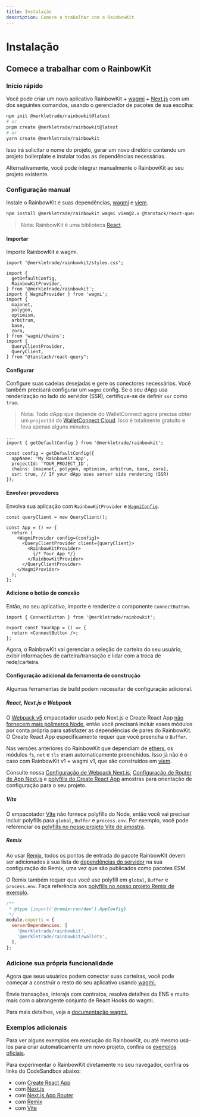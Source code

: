 ```yaml
---
title: Instalação
description: Comece a trabalhar com o RainbowKit
---
```


# Instalação

## Comece a trabalhar com o RainbowKit

### Início rápido

Você pode criar um novo aplicativo RainbowKit + [wagmi](https://wagmi.sh) + [Next.js](https://nextjs.org) com um dos seguintes comandos, usando o gerenciador de pacotes de sua escolha:

```bash
npm init @merkletrade/rainbowkit@latest
# or
pnpm create @merkletrade/rainbowkit@latest
# or
yarn create @merkletrade/rainbowkit
```

Isso irá solicitar o nome do projeto, gerar um novo diretório contendo um projeto boilerplate e instalar todas as dependências necessárias.

Alternativamente, você pode integrar manualmente o RainbowKit ao seu projeto existente.

### Configuração manual

Instale o RainbowKit e suas dependências, [wagmi](https://wagmi.sh/) e [viem](https://viem.sh).

```bash
npm install @merkletrade/rainbowkit wagmi viem@2.x @tanstack/react-query
```

> Nota: RainbowKit é uma biblioteca [React](https://reactjs.org/).

#### Importar

Importe RainbowKit e wagmi.

```tsx
import '@merkletrade/rainbowkit/styles.css';

import {
  getDefaultConfig,
  RainbowKitProvider,
} from '@merkletrade/rainbowkit';
import { WagmiProvider } from 'wagmi';
import {
  mainnet,
  polygon,
  optimism,
  arbitrum,
  base,
  zora,
} from 'wagmi/chains';
import {
  QueryClientProvider,
  QueryClient,
} from "@tanstack/react-query";
```

#### Configurar

Configure suas cadeias desejadas e gere os conectores necessários. Você também precisará configurar um `wagmi` config. Se o seu dApp usa renderização no lado do servidor (SSR), certifique-se de definir `ssr` como `true`.

> Nota: Todo dApp que depende do WalletConnect agora precisa obter um `projectId` do [WalletConnect Cloud](https://cloud.walletconnect.com/). Isso é totalmente gratuito e leva apenas alguns minutos.

```tsx line=4-99
...
import { getDefaultConfig } from '@merkletrade/rainbowkit';

const config = getDefaultConfig({
  appName: 'My RainbowKit App',
  projectId: 'YOUR_PROJECT_ID',
  chains: [mainnet, polygon, optimism, arbitrum, base, zora],
  ssr: true, // If your dApp uses server side rendering (SSR)
});
```

#### Envolver provedores

Envolva sua aplicação com `RainbowKitProvider` e [`WagmiConfig`](https://wagmi.sh/docs/provider).

```tsx
const queryClient = new QueryClient();

const App = () => {
  return (
    <WagmiProvider config={config}>
      <QueryClientProvider client={queryClient}>
        <RainbowKitProvider>
          {/* Your App */}
        </RainbowKitProvider>
      </QueryClientProvider>
    </WagmiProvider>
  );
};
```

#### Adicione o botão de conexão

Então, no seu aplicativo, importe e renderize o componente `ConnectButton`.

```tsx
import { ConnectButton } from '@merkletrade/rainbowkit';

export const YourApp = () => {
  return <ConnectButton />;
};
```

Agora, o RainbowKit vai gerenciar a seleção de carteira do seu usuário, exibir informações de carteira/transação e lidar com a troca de rede/carteira.

#### Configuração adicional da ferramenta de construção

Algumas ferramentas de build podem necessitar de configuração adicional.

##### React, Next.js e Webpack

O [Webpack v5](https://webpack.js.org/blog/2020-10-10-webpack-5-release/) empacotador usado pelo Next.js e Create React App [não fornecem mais polímeros Node](https://webpack.js.org/blog/2020-10-10-webpack-5-release/#automatic-nodejs-polyfills-removed), então você precisará incluir esses módulos por conta própria para satisfazer as dependências de pares do RainbowKit. O Create React App especificamente requer que você preencha o `Buffer`.

Nas versões anteriores do RainbowKit que dependiam de [ethers](https://docs.ethers.org/v5/), os módulos `fs`, `net` e `tls` eram automaticamente preenchidos. Isso já não é o caso com RainbowKit v1 + wagmi v1, que são construídos em [viem](https://viem.sh/).

Consulte nossa [Configuração de Webpack Next.js](https://github.com/merkletrade/rainbowkit/blob/main/examples/with-next/next.config.js), [Configuração de Router de App Next.js](https://github.com/merkletrade/rainbowkit/blob/main/examples/with-next-app/next.config.js) e [polyfills do Create React App](https://github.com/merkletrade/rainbowkit/blob/main/examples/with-create-react-app/src/polyfills.ts) amostras para orientação de configuração para o seu projeto.

##### Vite

O empacotador [Vite](https://vitejs.dev) não fornece polyfills do Node, então você vai precisar incluir polyfills para `global`, `Buffer` e `process.env`. Por exemplo, você pode referenciar os [polyfills no nosso projeto Vite de amostra](https://github.com/merkletrade/rainbowkit/tree/main/examples/with-vite/src/polyfills.ts).

##### Remix

Ao usar [Remix](https://remix.run), todos os pontos de entrada do pacote RainbowKit devem ser adicionados à sua lista de [dependências do servidor](https://remix.run/docs/en/v1/pages/gotchas#importing-esm-packages) na sua configuração do Remix, uma vez que são publicados como pacotes ESM.

O Remix também requer que você use polyfill em `global`, `Buffer` e `process.env`. Faça referência aos [polyfills no nosso projeto Remix de exemplo](https://github.com/merkletrade/rainbowkit/blob/main/examples/with-remix/app/polyfills.ts).

```js
/**
 * @type {import('@remix-run/dev').AppConfig}
 */
module.exports = {
  serverDependencies: [
    '@merkletrade/rainbowkit',
    '@merkletrade/rainbowkit/wallets',
  ],
};
```

### Adicione sua própria funcionalidade

Agora que seus usuários podem conectar suas carteiras, você pode começar a construir o resto do seu aplicativo usando [wagmi.](https://wagmi.sh)

Envie transações, interaja com contratos, resolva detalhes da ENS e muito mais com o abrangente conjunto de React Hooks do wagmi.

Para mais detalhes, veja a [documentação wagmi.](https://wagmi.sh)

### Exemplos adicionais

Para ver alguns exemplos em execução do RainbowKit, ou até mesmo usá-los para criar automaticamente um novo projeto, confira os [exemplos oficiais](https://github.com/merkletrade/rainbowkit/tree/main/examples).

Para experimentar o RainbowKit diretamente no seu navegador, confira os links do CodeSandbox abaixo:

- com [Create React App](https://codesandbox.io/p/sandbox/github/merkletrade/rainbowkit/tree/main/examples/with-create-react-app)
- com [Next.js](https://codesandbox.io/p/sandbox/github/merkletrade/rainbowkit/tree/main/examples/with-next)
- com [Next.js App Router](https://codesandbox.io/p/sandbox/github/merkletrade/rainbowkit/tree/main/examples/with-next-app)
- com [Remix](https://codesandbox.io/p/sandbox/github/merkletrade/rainbowkit/tree/main/examples/with-remix)
- com [Vite](https://codesandbox.io/p/sandbox/github/merkletrade/rainbowkit/tree/main/examples/with-vite)
